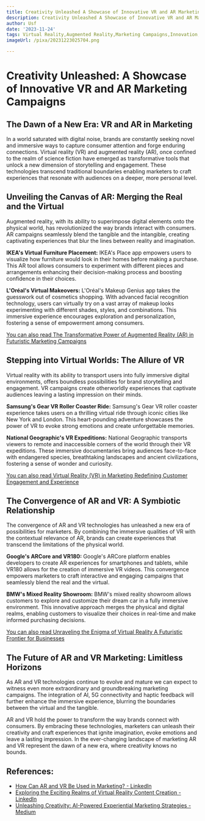 ```yaml
---
title: Creativity Unleashed A Showcase of Innovative VR and AR Marketing Campaigns
description: Creativity Unleashed A Showcase of Innovative VR and AR Marketing Campaigns
author: Usf
date: '2023-11-24'
tags: Virtual Reality,Augmented Reality,Marketing Campaigns,Innovation,Creativity
imageUrl: /pixa/20231223025704.png

---
```

# Creativity Unleashed: A Showcase of Innovative VR and AR Marketing Campaigns

## The Dawn of a New Era: VR and AR in Marketing

In a world saturated with digital  noise, brands are constantly seeking novel and immersive ways to capture consumer attention and forge enduring connections. Virtual  reality (VR) and augmented  reality (AR), once confined to the realm of science  fiction have  emerged as transformative tools that unlock a new dimension of storytelling and engagement. These technologies  transcend traditional boundaries enabling marketers to craft experiences that resonate with  audiences on a deeper, more personal level.

## Unveiling the Canvas of AR: Merging the Real and the  Virtual

Augmented reality, with its ability  to superimpose digital elements  onto the physical world, has revolutionized the  way brands interact with consumers.  AR campaigns seamlessly blend the  tangible and the intangible, creating  captivating experiences that blur the lines between reality and imagination.

**IKEA's Virtual Furniture Placement:** IKEA's Place app empowers users to visualize how  furniture  would look in their homes  before making a purchase.  This AR tool allows consumers to  experiment with different pieces and arrangements enhancing their decision-making process  and  boosting confidence in their choices.

**L'Oréal's Virtual  Makeovers:** L'Oréal's Makeup Genius app takes the guesswork out of cosmetics shopping. With advanced facial recognition technology, users  can virtually try on a vast array of makeup looks experimenting with different  shades, styles, and combinations. This  immersive experience encourages exploration and personalization, fostering a sense of empowerment among consumers.

[You can also read The Transformative Power of Augmented Reality (AR) in Futuristic Marketing Campaigns](The%20Transformative%20Power%20of%20Augmented%20Reality%20%28AR%29%20in%20Futuristic%20Marketing%20Campaigns)


## Stepping into Virtual Worlds: The Allure of VR

Virtual reality  with its ability to transport users into  fully immersive  digital environments, offers boundless possibilities for  brand storytelling and engagement. VR campaigns create otherworldly experiences that captivate audiences leaving a lasting impression on their minds.

**Samsung's Gear VR Roller Coaster Ride:** Samsung's Gear VR roller coaster experience takes users on  a thrilling virtual  ride through iconic cities like New York and London. This heart-pounding adventure showcases the power of VR to evoke strong emotions and create  unforgettable memories.

**National Geographic's VR Expeditions:** National Geographic transports viewers to  remote and inaccessible corners  of the world through their VR expeditions. These immersive documentaries bring audiences face-to-face with endangered species, breathtaking landscapes and ancient civilizations, fostering a sense of wonder and curiosity.

[You can also read Virtual  Reality (VR) in Marketing Redefining Customer Engagement and Experience](Virtual%20Reality%20%28VR%29%20in%20Marketing%20Redefining%20Customer%20Engagement%20and%20Experience)


## The Convergence of AR  and VR: A Symbiotic  Relationship

The convergence of AR and VR technologies  has unleashed a new era of possibilities for marketers.  By combining  the immersive qualities of VR with the contextual relevance of  AR, brands can create  experiences that transcend  the limitations  of  the physical world.

**Google's ARCore and VR180:**  Google's  ARCore platform  enables developers to create AR experiences for smartphones and tablets, while VR180 allows for the creation  of immersive VR videos.  This convergence empowers marketers to craft interactive and engaging campaigns that seamlessly blend the  real and the  virtual.

**BMW's Mixed Reality Showroom:** BMW's mixed reality showroom allows customers to explore  and customize their dream car in a fully immersive environment. This innovative approach merges the  physical and digital  realms, enabling  customers to visualize their choices in real-time and make informed purchasing decisions.

[You can also  read Unraveling the Enigma of Virtual Reality A Futuristic Frontier for Businesses](Unraveling%20the%20Enigma%20of%20Virtual%20Reality%20A%20Futuristic%20Frontier%20for%20Businesses)


## The Future of AR and VR Marketing: Limitless Horizons

As AR  and VR technologies continue to evolve and mature we can expect to  witness even more  extraordinary and groundbreaking marketing campaigns. The integration of AI, 5G connectivity and haptic feedback will further enhance the immersive experience, blurring the boundaries between the virtual and the tangible.

AR and VR hold the  power to transform the way brands connect  with consumers. By embracing these technologies, marketers can unleash their creativity and craft experiences that  ignite imagination, evoke emotions and leave a lasting impression. In the ever-changing landscape of marketing AR and VR represent the  dawn of a new era, where creativity knows no bounds.

## References:
- [How Can AR and VR Be Used in Marketing? - LinkedIn](https://www.linkedin.com/pulse/how-can-ar-vr-used-marketing-appleton-creative)
- [Exploring the Exciting Realms of Virtual Reality Content Creation - LinkedIn](https://www.linkedin.com/pulse/exploring-exciting-realms-virtual-reality-content-eawbf?trk=article-ssr-frontend-pulse_more-articles_related-content-card)
- [Unleashing Creativity: AI-Powered Experiential Marketing Strategies - Medium](https://annusinghh.medium.com/unleashing-creativity-ai-powered-experiential-marketing-strategies-86cd07cc32f)
